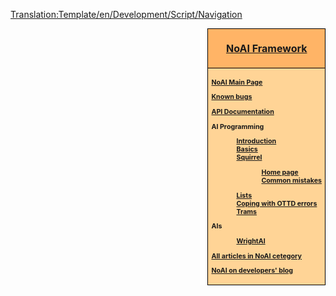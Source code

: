 <noinclude>[[Translation:Template/en/Development/Script/Navigation]]</noinclude><div style="float:right; padding-left:12px; background:#ffffff;">
<div style="border:1px solid #000000; background:#ffb466; padding:5px; -moz-border-radius-topleft:5px; -moz-border-radius-topright:5px; font-size: 12pt;">
<center><strong><font size="3">[[en/Development/Script/Main Page|NoAI Framework]]</font></strong></center>
</div>
<div style="border:1px solid black; border-top-width: 0px; background:#ffd496; padding:5px; -moz-border-radius-bottomleft:5px; -moz-border-radius-bottomright:8px; font-size: 8pt; font-weight:bold">

[[en/Development/Script/Main Page|NoAI Main Page]]

[[en/AI/Bugs|Known bugs]]

[http://devs.openttd.org/~noai/aidocs/ API Documentation]

AI Programming
:[[en/Development/Script/Introduction|Introduction]]
:[[en/Development/Script/Basics|Basics]]
:[[en/Development/Script/Squirrel|Squirrel]]
::[http://squirrel-lang.org/default.aspx Home page]
::[[en/Development/Script/Squirrel pitfalls|Common mistakes]]
:[[en/Development/Script/Lists|Lists]]
:[[en/Development/Script/Last Error|Coping with OTTD errors]]
:[[en/Development/Script/Trams|Trams]]

AIs
:[[en/Development/Script/WrightAI|WrightAI]]

[[:Category:en/Development/Script/NoAI|All articles in NoAI cetegory]]

[http://blog.openttd.org/?cat=3 NoAI on developers' blog]


</div>
</div>
<includeonly>
[[Category:en/Development/Script/NoAI|{{PAGENAME}}]]
[[Category:en/Development|{{PAGENAME}}]]
</includeonly>